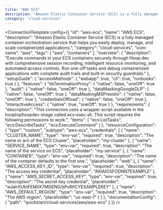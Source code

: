 ```yaml
---
title: "AWS ECS"
description: "Amazon Elastic Container Service (ECS) is a fully managed container orchestration service that helps you easily deploy, manage, and scale containerized applications."
category: "cloud-services"
---
```



<ConnectionTemplate config={{
  "id": "aws-ecs",
  "name": "AWS ECS",
  "description": "Amazon Elastic Container Service (ECS) is a fully managed container orchestration service that helps you easily deploy, manage, and scale containerized applications.",
  "category": "cloud-services",
  "icon-name": "aws",
  "tags": [
    "aws",
    "containers"
  ],
  "overview": {
    "description": "Execute commands in your ECS containers securely through Hoop.dev with comprehensive session recording, intelligent resource monitoring, and automated access controls. Run one-off tasks and debug containerized applications with complete audit trails and built-in security guardrails."
  },
  "setupGuide": {
    "accessMethods": {
      "webapp": true,
      "cli": true,
      "runbooks": true
    }
  },
  "features": {
    "tlsTerminationProxy": {
      "native": false,
      "oneOff": true
    },
    "audit": {
      "native": false,
      "oneOff": true
    },
    "dataMaskingGoogleDLP": {
      "native": false,
      "oneOff": true
    },
    "dataMaskingMSPresidio": {
      "native": false,
      "oneOff": true
    },
    "credentialsOffload": {
      "native": false,
      "oneOff": true
    },
    "interactiveAccess": {
      "native": true,
      "oneOff": true
    }
  },
  "requirements": {
    "description": "This connection uses a wrapper script available in the hoophq/hoopdev image called ecs-exec.sh. This script requires the following permissions to work:",
    "items": [
      "ecs:ListTasks",
      "ecs:DescribeTasks",
      "ecs:ExecuteCommand"
    ]
  },
  "resourceConfiguration": {
    "type": "custom",
    "subtype": "aws-ecs",
    "credentials": [
      {
        "name": "CLUSTER_NAME",
        "type": "env-var",
        "required": true,
        "description": "The name or arn of the ECS Cluster",
        "placeholder": "my-cluster"
      },
      {
        "name": "SERVICE_NAME",
        "type": "env-var",
        "required": true,
        "description": "The name of the service on ECS",
        "placeholder": "my-service"
      },
      {
        "name": "CONTAINER",
        "type": "env-var",
        "required": true,
        "description": "The name of the container defaults to the first one.",
        "placeholder": "web"
      },
      {
        "name": "AWS_ACCESS_KEY_ID",
        "type": "env-var",
        "required": true,
        "description": "The access key credential",
        "placeholder": "AKIAIOSFODNN7EXAMPLE"
      },
      {
        "name": "AWS_SECRET_ACCESS_KEY",
        "type": "env-var",
        "required": true,
        "description": "The secret key credential",
        "placeholder": "wJalrXUtnFEMI/K7MDENG/bPxRfiCYEXAMPLEKEY"
      },
      {
        "name": "AWS_DEFAULT_REGION",
        "type": "env-var",
        "required": true,
        "description": "The AWS region",
        "placeholder": "us-east-1"
      }
    ]
  },
  "documentationConfig": {
    "path": "quickstart/cloud-services/aws/aws-ecs"
  }
}} />


